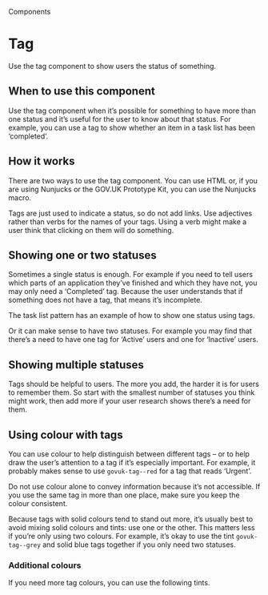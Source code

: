 
<Meta title="Components/Tag" />

<Hint>Components</Hint>

# Tag

Use the tag component to show users the status of something.

<Canvas>
  <Story of={TagStories.primary} />
</Canvas>

## When to use this component

Use the tag component when it’s possible for something to have more than one status and it’s useful for the user to know about that status. For example, you can use a tag to show whether an item in a task list has been ‘completed’.

## How it works

There are two ways to use the tag component. You can use HTML or, if you are using Nunjucks or the GOV.UK Prototype Kit, you can use the Nunjucks macro.

Tags are just used to indicate a status, so do not add links. Use adjectives rather than verbs for the names of your tags. Using a verb might make a user think that clicking on them will do something.

## Showing one or two statuses

Sometimes a single status is enough. For example if you need to tell users which parts of an application they’ve finished and which they have not, you may only need a ‘Completed’ tag. Because the user understands that if something does not have a tag, that means it’s incomplete.

The task list pattern has an example of how to show one status using tags.

Or it can make sense to have two statuses. For example you may find that there’s a need to have one tag for ‘Active’ users and one for ‘Inactive’ users.

<Canvas>
  <Story of={TableStories.multipleTags} />
</Canvas>

## Showing multiple statuses

Tags should be helpful to users. The more you add, the harder it is for users to remember them. So start with the smallest number of statuses you think might work, then add more if your user research shows there’s a need for them.

<Canvas>
  <Story of={TableStories.colouredTags} />
</Canvas>

## Using colour with tags

You can use colour to help distinguish between different tags – or to help draw the user’s attention to a tag if it’s especially important. For example, it probably makes sense to use `govuk-tag--red` for a tag that reads ‘Urgent’.

Do not use colour alone to convey information because it’s not accessible. If you use the same tag in more than one place, make sure you keep the colour consistent.

Because tags with solid colours tend to stand out more, it’s usually best to avoid mixing solid colours and tints: use one or the other. This matters less if you’re only using two colours. For example, it’s okay to use the tint `govuk-tag--grey` and solid blue tags together if you only need two statuses.

### Additional colours

If you need more tag colours, you can use the following tints.

<Canvas>
  <Story of={TableStories.allColours} />
</Canvas>
